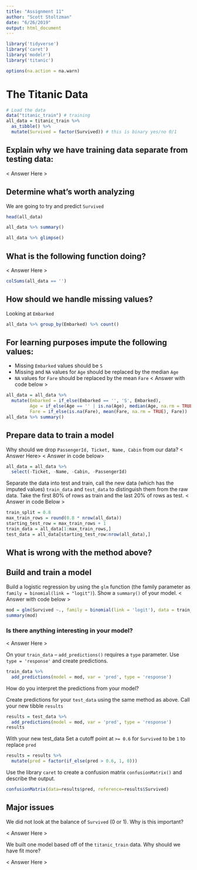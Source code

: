 ```yaml
---
title: "Assignment 11"
author: "Scott Stoltzman"
date: "6/26/2019"
output: html_document
---
```


```r
library('tidyverse')
library('caret')
library('modelr')
library('titanic')

options(na.action = na.warn)
```

# The Titanic Data

```r
# Load the data
data("titanic_train") # training
all_data = titanic_train %>% 
  as_tibble() %>%
  mutate(Survived = factor(Survived)) # this is binary yes/no 0/1
```

## Explain why we have training data separate from testing data:

< Answer Here >


## Determine what's worth analyzing

We are going to try and predict `Survived`

```r
head(all_data)
```



```r
all_data %>% summary()
```


```r
all_data %>% glimpse()
```

## What is the following function doing?
< Answer Here >
```r
colSums(all_data == '')
```


## How should we handle missing values?
Looking at `Embarked`
```r
all_data %>% group_by(Embarked) %>% count()
```

## For learning purposes impute the following values:
  - Missing `Embarked` values should be `S`
  - Missing and `NA` values for `Age` should be replaced by the median `Age` 
  - `NA` values for `Fare` should be replaced by the mean `Fare` 
< Answer with code below >
```r
all_data = all_data %>%
  mutate(Embarked = if_else(Embarked == '', 'S', Embarked),
         Age = if_else(Age == '' | is.na(Age), median(Age, na.rm = TRUE), Age),
         Fare = if_else(is.na(Fare), mean(Fare, na.rm = TRUE), Fare))
all_data %>% summary()
```

## Prepare data to train a model
Why should we drop `PassengerId, Ticket, Name, Cabin` from our data?
< Answer Here>
< Answer in code below>
```r
all_data = all_data %>%
  select(-Ticket, -Name, -Cabin, -PassengerId)
```


Separate the data into test and train, call the new data (which has the imputed values) `train_data` and `test_data` to distinguish them from the raw data. Take the first 80% of rows as train and the last 20% of rows as test.
< Answer in code Below >
```r
train_split = 0.8
max_train_rows = round(0.8 * nrow(all_data))
starting_test_row = max_train_rows + 1
train_data = all_data[1:max_train_rows,]
test_data = all_data[starting_test_row:nrow(all_data),]
```

## What is wrong with the method above?
<Answer here>

## Build and train a model
Build a logistic regression by using the `glm` function (the family parameter as `family = binomial(link = "logit")`). Show a `summary()` of your model.
< Answer with code below >
```r
mod = glm(Survived ~., family = binomial(link = 'logit'), data = train_data)
summary(mod)
```

### Is there anything interesting in your model?
< Answer Here >

On your `train_data` -- `add_predictions()` requires a `type` parameter. Use `type = 'response'` and create predictions.
<Answer with code below>
```r
train_data %>%
  add_predictions(model = mod, var = 'pred', type = 'response')
```

How do you interpret the predictions from your model?
<Answer Here>

Create predictions for your `test_data` using the same method as above. Call your new tibble `results`
```r
results = test_data %>%
  add_predictions(model = mod, var = 'pred', type = 'response')
results
```

With your new test_data Set a cutoff point at `>= 0.6` for `Survived` to be `1` to replace `pred`
```r
results = results %>%
  mutate(pred = factor(if_else(pred > 0.6, 1, 0)))
```


Use the library `caret` to create a confusion matrix `confusionMatrix()` and describe the output.
```r
confusionMatrix(data=results$pred, reference=results$Survived)
```


## Major issues

We did not look at the balance of `Survived` (0 or 1). Why is this important?  

< Answer Here >

We built one model based off of the `titanic_train` data. Why should we have fit more?

< Answer Here >